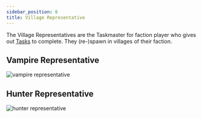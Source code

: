 ```yaml
---
sidebar_position: 6
title: Village Representative
---
```



The Village Representatives are the Taskmaster for faction player who gives out [Tasks](../tasks) to complete. They (re-)spawn in villages of their faction.

## Vampire Representative

<img src={vampire} width={300} alt="vampire representative"/>

## Hunter Representative

<img src={hunter} width={300} alt="hunter representative"/>
